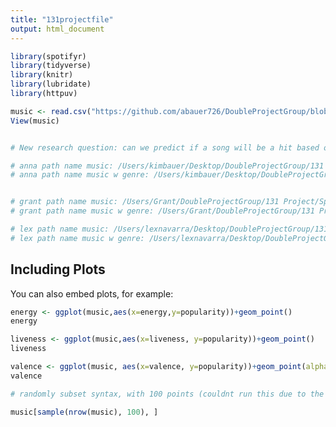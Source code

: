 ```yaml
---
title: "131projectfile"
output: html_document
---
```


```r
library(spotifyr)
library(tidyverse)
library(knitr)
library(lubridate)
library(httpuv)
```

```r
music <- read.csv("https://github.com/abauer726/DoubleProjectGroup/blob/main/131%20Project/Spotify%20Dataset/musicdata.csv")
View(music)


# New research question: can we predict if a song will be a hit based on its attributes? Response variable: song.hotttnesss 

# anna path name music: /Users/kimbauer/Desktop/DoubleProjectGroup/131 Project/Spotify Dataset/musicdata.csv
# anna path name music w genre: /Users/kimbauer/Desktop/DoubleProjectGroup/131 Project/Spotify Dataset/data_w_genres.csv


# grant path name music: /Users/Grant/DoubleProjectGroup/131 Project/Spotify Dataset/musicdata.csv
# grant path name music w genre: /Users/Grant/DoubleProjectGroup/131 Project/Spotify Dataset/data_w_genres.csv

# lex path name music: /Users/lexnavarra/Desktop/DoubleProjectGroup/131 Project/Spotify Dataset/musicdata.csv
# lex path name music w genre: /Users/lexnavarra/Desktop/DoubleProjectGroup/131 Project/Spotify Dataset/data_w_genres.csv
```

## Including Plots

You can also embed plots, for example:

```r
energy <- ggplot(music,aes(x=energy,y=popularity))+geom_point()
energy

liveness <- ggplot(music,aes(x=liveness, y=popularity))+geom_point()
liveness
```


```r
valence <- ggplot(music, aes(x=valence, y=popularity))+geom_point(alpha=0.2) + facet_grid(vars(danceability))
valence
```

```r
# randomly subset syntax, with 100 points (couldnt run this due to the file not loading)

music[sample(nrow(music), 100), ]
```


